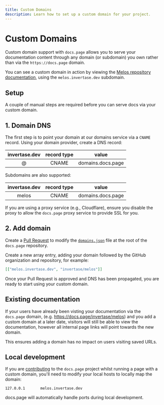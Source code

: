 ```yaml
---
title: Custom Domains
description: Learn how to set up a custom domain for your project.
---
```


# Custom Domains

Custom domain support with `docs.page` allows you to serve your documentation content through any domain (or subdomain)
you own rather than via the `https://docs.page` domain.

You can see a custom domain in action by viewing the [Melos repository documentation](https://melos.invertase.dev), using
the `melos.invertase.dev` subdomain.

## Setup

A couple of manual steps are required before you can serve docs via your custom domain.

## 1. Domain DNS

The first step is to point your domain at our domains service via a `CNAME` record. Using your domain provider, 
create a DNS record:

| invertase.dev | record type |       value       |
| :-----------: | :---------: | :---------------: |
|       @       |    CNAME    | domains.docs.page |

Subdomains are also supported:

| invertase.dev | record type |       value       |
| :-----------: | :---------: | :---------------: |
|     melos     |    CNAME    | domains.docs.page |

If you are using a proxy service (e.g., Cloudflare), ensure you disable the proxy to allow the `docs.page`
proxy service to provide SSL for you.

## 2. Add domain

Create a [Pull Request](https://github.com/invertase/docs.page/edit/master/domains.json) to modify the [`domains.json`](https://github.com/invertase/docs.page/blob/master/domains.json)
file at the root of the `docs.page` repository.

Create a new array entry, adding your domain followed by the GitHub organization and repository, for example:

```json
[["melos.invertase.dev", "invertase/melos"]]
```

Once your Pull Request is approved and DNS has been propagated, you are ready to start using your custom domain.

## Existing documentation

If your users have already been visting your documentation via the `docs.page` domain, (e.g. https://docs.page/invertase/melos) and 
you add a custom domain at a later date, visitors will still be able to view the documentation, however all internal page links
will point towards the new domain.

This ensures adding a domain has no impact on users visiting saved URLs.

## Local development

If you are [contributing](/contributing) to the `docs.page` project whilst running a page with a custom domain, you'll
need to modify your local hosts to locally map the domain:

```
127.0.0.1       melos.invertase.dev
```

docs.page will automatically handle ports during local development.
